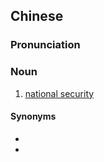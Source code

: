 ==Chinese==
{{zh-forms|type=22}}

===Pronunciation===
{{zh-pron
|m=mínzú ānquán
|c=man4 zuk6 on1 cyun4
|cat=n
}}

===Noun===
{{zh-noun}}

# [[national security]]

====Synonyms====
* {{zh-l|國家安全}}
* {{zh-l|國土安全}}